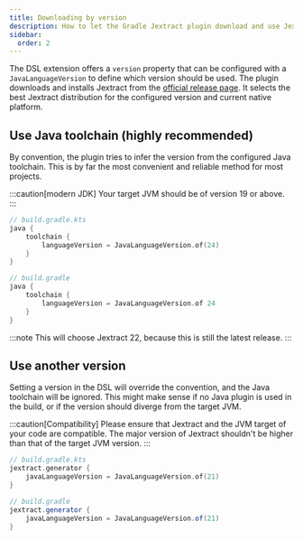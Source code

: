 ```yaml
---
title: Downloading by version
description: How to let the Gradle Jextract plugin download and use Jextract depending on a given JVM target version
sidebar:
  order: 2
---
```



The DSL extension offers a `version` property that can be configured with a `JavaLanguageVersion` to define which version should be used.
The plugin downloads and installs Jextract from the [official release page][jextract].
It selects the best Jextract distribution for the configured version and current native platform.

## Use Java toolchain (highly recommended)

By convention, the plugin tries to infer the version from the configured Java toolchain.
This is by far the most convenient and reliable method for most projects.

:::caution[modern JDK]
Your target JVM should be of version 19 or above.
:::

<Tabs syncKey="dsl">
<TabItem label="Kotlin">

```kts "languageVersion"
// build.gradle.kts
java {
    toolchain {
        languageVersion = JavaLanguageVersion.of(24)
    }
}
```

</TabItem>
<TabItem label="Groovy">

```groovy "languageVersion"
// build.gradle
java {
    toolchain {
        languageVersion = JavaLanguageVersion.of 24
    }
}
```

</TabItem>
</Tabs>

:::note
This will choose Jextract 22, because this is still the latest release.
:::

## Use another version

Setting a version in the DSL will override the convention, and the Java toolchain will be ignored.
This might make sense if no Java plugin is used in the build, or if the version should diverge from the target JVM.

:::caution[Compatibility]
Please ensure that Jextract and the JVM target of your code are compatible. The major version of Jextract shouldn't be higher than that of the target JVM version.
:::

<Tabs syncKey="dsl">
<TabItem label="Kotlin">

```kts "languageVersion"
// build.gradle.kts
jextract.generator {
    javaLanguageVersion = JavaLanguageVersion.of(21)
}
```

</TabItem>
<TabItem label="Groovy">

```groovy "languageVersion"
// build.gradle
jextract.generator {
    javaLanguageVersion = JavaLanguageVersion.of(21)
}
```

</TabItem>
</Tabs>

[jextract]: https://jdk.java.net/jextract/
